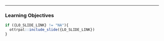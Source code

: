 <hr>

### Learning Objectives



```r
if ({LO_SLIDE_LINK} != "NA"){
  ottrpal::include_slide({LO_SLIDE_LINK})
}
```


